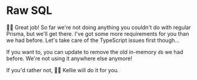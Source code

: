 # Raw SQL

<EpicVideo url="https://www.epicweb.dev/workshops/data-modeling-deep-dive/sql/sql-queries-for-user-search-in-prisma/solution" />

👨‍💼 Great job! So far we're not doing anything you couldn't do with regular
Prisma, but we'll get there. I've got some more requirements for you than we
had before. Let's take care of the TypeScript issues first though...

If you want to, you can
update <InlineFile file="app/utils/db.server.ts" /> to remove the old in-memory
`db` we had before. We're not using it anywhere else anymore!

If you'd rather not, 🧝‍♂️ Kellie will do it for you.
